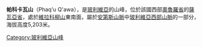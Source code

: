 {{Coord|18|49|4|S|68|48|7|W|display=title}}

'''帕科卡瓦山'''（Phaq'u Q'awa），是[[玻利維亞|玻利維亞]]的山峰，位於該國西部[[奧魯羅省|奧魯羅省]]的[[薩瓦亞省|薩瓦亞省]]，處於[[維拉科柳山_(薩瓦亞省)|維拉科柳山]]東南面，屬於[[安第斯山脈|安第斯山脈]]中[[玻利維亞西部山脈|玻利維亞西部山脈]]的一部分，海拔高度5,203米。

{{Bolivia-geo-stub}}
[[Category:玻利維亞山峰|Category:玻利維亞山峰]]
